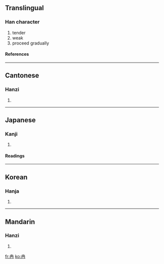 ==Translingual==
===Han character===
{{Han char|rn=13|rad=冂|as=03|sn=5|four=5055<sub>7</sub>|canj=土月 (GB)}}
# tender
# weak
# proceed gradually
====References====
{{Han ref|kx=0128.360|dkj=01514|dj=0289.190|hdz=10099.030|uh=5189|ud=20873|bh=A554|bd=42324}}
----
==Cantonese==
===Hanzi===
{{yue-hanzi|jyut=|y=yim5}}
# {{defn|Cantonese}}
----
==Japanese==
===Kanji===
{{ja-kanji|grade=|rs=冂03}}
# {{defn|Japanese}}
====Readings====
{{ja-readings|on=[[ねん]] (nen), [[ぜん]] (zen)|kun=[[よわい]] (yowai)}}
----
==Korean==
===Hanja===
{{ko-hanja|hangeul=[[염]]|rv=yeom|mr=yŏm}}
# {{defn|Korean}}
----
==Mandarin==
===Hanzi===
{{cmn-hanzi|pin=[[rǎn]] (ran3)|wg=jan<sup>3</sup>}}
# {{defn|Mandarin}}

[[fr:冉]]
[[ko:冉]]